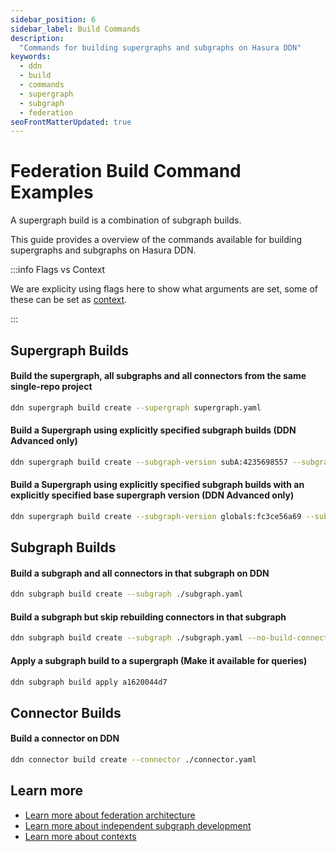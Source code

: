 ```yaml
---
sidebar_position: 6
sidebar_label: Build Commands
description:
  "Commands for building supergraphs and subgraphs on Hasura DDN"
keywords:
  - ddn
  - build
  - commands
  - supergraph
  - subgraph
  - federation
seoFrontMatterUpdated: true
---
```


# Federation Build Command Examples

A supergraph build is a combination of subgraph builds. 

This guide provides a overview of the commands available for building supergraphs and subgraphs on Hasura DDN.

:::info Flags vs Context

We are explicity using flags here to show what arguments are set, some of these can be set as 
[context](/project-configuration/contexts.mdx). 

:::

## Supergraph Builds

#### Build the supergraph, all subgraphs and all connectors from the same single-repo project
```bash
ddn supergraph build create --supergraph supergraph.yaml
```

#### Build a Supergraph using explicitly specified subgraph builds (DDN Advanced only)
```bash
ddn supergraph build create --subgraph-version subA:4235698557 --subgraph-version subB:46241f2bd9 --subgraph-version subC:1ef62e5024 --base-supergraph-on-applied
```

#### Build a Supergraph using explicitly specified subgraph builds with an explicitly specified base supergraph version (DDN Advanced only)
```bash
ddn supergraph build create --subgraph-version globals:fc3ce56a69 --subgraph-version my_subgraph:ee738baa8f --base-supergraph-version 155e3569c4
```

## Subgraph Builds

#### Build a subgraph and all connectors in that subgraph on DDN
```bash
ddn subgraph build create --subgraph ./subgraph.yaml
```

#### Build a subgraph but skip rebuilding connectors in that subgraph
```bash
ddn subgraph build create --subgraph ./subgraph.yaml --no-build-connectors
```

#### Apply a subgraph build to a supergraph (Make it available for queries)
```bash
ddn subgraph build apply a1620044d7
```

## Connector Builds

#### Build a connector on DDN
```bash
ddn connector build create --connector ./connector.yaml
```

## Learn more

- [Learn more about federation architecture](/federation/architecture.mdx)
- [Learn more about independent subgraph development](/federation/independent-subgraph-development.mdx)
- [Learn more about contexts](/project-configuration/contexts.mdx)
